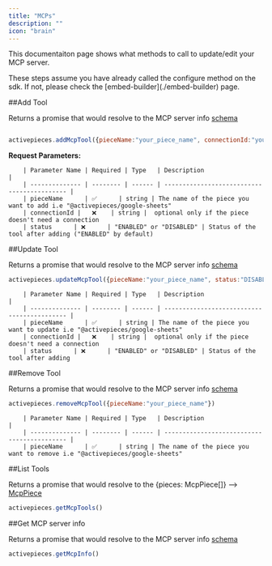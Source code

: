 ```yaml
---
title: "MCPs"
description: ""
icon: "brain"
---
```

<Snippet file="enterprise-feature.mdx" />

This documentaiton page shows what methods to call to update/edit your MCP server.

<Tip>
These steps assume you have already called the configure method on the sdk. If not, please check the [embed-builder](./embed-builder) page.
</Tip>


##Add Tool 

Returns a promise that would resolve to the MCP server info [schema](../endpoints/mcp-servers/schema)


```js

activepieces.addMcpTool({pieceName:"your_piece_name", connectionId:"your_connection_id "})

```

 **Request Parameters:**

        | Parameter Name | Required | Type   | Description                                 |
        | -------------- | -------- | ------ | ------------------------------------------- |
        | pieceName      | ✅      | string | The name of the piece you want to add i.e "@activepieces/google-sheets" 
        | connectionId |   ❌    | string |  optional only if the piece doesn't need a connection
        | status      | ❌      | "ENABLED" or "DISABLED" | Status of the tool after adding ("ENABLED" by default)


##Update Tool

Returns a promise that would resolve to the MCP server info [schema](../endpoints/mcp-servers/schema)

```js
activepieces.updateMcpTool({pieceName:"your_piece_name", status:"DISABLED"})
```
        | Parameter Name | Required | Type   | Description                                 |
        | -------------- | -------- | ------ | ------------------------------------------- |
        | pieceName      | ✅      | string | The name of the piece you want to update i.e "@activepieces/google-sheets" 
        | connectionId |   ❌    | string |  optional only if the piece doesn't need a connection
        | status      | ❌      | "ENABLED" or "DISABLED" | Status of the tool after adding



##Remove Tool 

Returns a promise that would resolve to the MCP server info [schema](../endpoints/mcp-servers/schema)

```js
activepieces.removeMcpTool({pieceName:"your_piece_name"})
```

        | Parameter Name | Required | Type   | Description                                 |
        | -------------- | -------- | ------ | ------------------------------------------- |
        | pieceName      | ✅      | string | The name of the piece you want to remove i.e "@activepieces/google-sheets" 



##List Tools 

Returns a promise that would resolve to the  {pieces: McpPiece[]} --> [McpPiece](../endpoints/mcp-pieces/schema)

```js
activepieces.getMcpTools()
```

##Get MCP server info 

Returns a promise that would resolve to the MCP server info [schema](../endpoints/mcp-servers/schema)

```js
activepieces.getMcpInfo()
```


